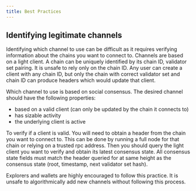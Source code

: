 ```yaml
---
title: Best Practices
---
```

## Identifying legitimate channels

Identifying which channel to use can be difficult as it requires verifying information about the chains you want to connect to.
Channels are based on a light client. A chain can be uniquely identified by its chain ID, validator set pairing. It is unsafe to rely only on the chain ID.
Any user can create a client with any chain ID, but only the chain with correct validator set and chain ID can produce headers which would update that client.

Which channel to use is based on social consensus. The desired channel should have the following properties:

* based on a valid client (can only be updated by the chain it connects to)
* has sizable activity
* the underlying client is active

To verify if a client is valid. You will need to obtain a header from the chain you want to connect to. This can be done by running a full node for that chain or relying on a trusted rpc address.
Then you should query the light client you want to verify and obtain its latest consensus state. All consensus state fields must match the header queried for at same height as the consensus state (root, timestamp, next validator set hash).

Explorers and wallets are highly encouraged to follow this practice. It is unsafe to algorithmically add new channels without following this process.
